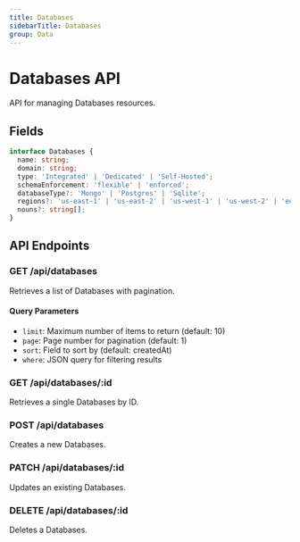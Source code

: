 ```yaml
---
title: Databases
sidebarTitle: Databases
group: Data
---
```



# Databases API

API for managing Databases resources.




## Fields

```typescript
interface Databases {
  name: string;
  domain: string;
  type: 'Integrated' | 'Dedicated' | 'Self-Hosted';
  schemaEnforcement: 'flexible' | 'enforced';
  databaseType?: 'Mongo' | 'Postgres' | 'Sqlite';
  regions?: 'us-east-1' | 'us-east-2' | 'us-west-1' | 'us-west-2' | 'eu-west-1' | 'ap-northeast-1' | 'ap-southeast-1' | 'eu-central-1' | 'ap-south-1';
  nouns?: string[];
}
```




## API Endpoints

### GET /api/databases
Retrieves a list of Databases with pagination.

#### Query Parameters
- `limit`: Maximum number of items to return (default: 10)
- `page`: Page number for pagination (default: 1)
- `sort`: Field to sort by (default: createdAt)
- `where`: JSON query for filtering results

### GET /api/databases/:id
Retrieves a single Databases by ID.

### POST /api/databases
Creates a new Databases.

### PATCH /api/databases/:id
Updates an existing Databases.

### DELETE /api/databases/:id
Deletes a Databases.

